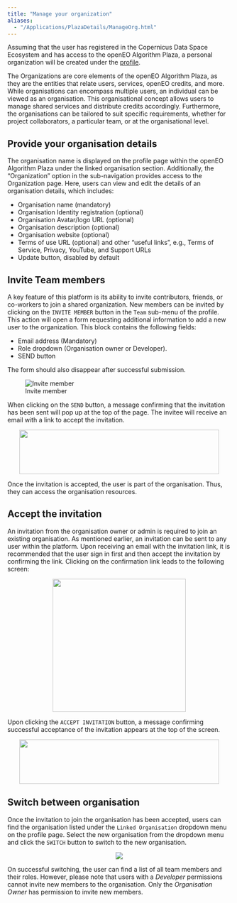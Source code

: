 ```yaml
---
title: "Manage your organization"
aliases: 
  - "/Applications/PlazaDetails/ManageOrg.html"
---
```


Assuming that the user has registered in the Copernicus Data Space Ecosystem and has access to the openEO Algorithm Plaza, a personal organization will be created under the [profile](https://marketplace-portal.dataspace.copernicus.eu/profile){target='_blank'}.

The Organizations are core elements of the openEO Algorithm Plaza, as they are the entities that relate users, services, openEO credits, and more. While organisations can encompass multiple users, an individual can be viewed as an organisation. This organisational concept allows users to manage shared services and distribute credits accordingly. Furthermore, the organisations can be tailored to suit specific requirements, whether for project collaborators, a particular team, or at the organisational level.

## Provide your organisation details

The organisation name is displayed on the profile page within the openEO Algorithm Plaza under the linked organisation section. Additionally, the "Organization" option in the sub-navigation provides access to the Organization page. Here, users can view and edit the details of an organisation details, which includes:

* Organisation name (mandatory)
* Organisation Identity registration (optional)
* Organisation Avatar/logo URL (optional)
* Organisation description (optional)
* Organisation website (optional)
* Terms of use URL (optional) and other "useful links", e.g., Terms of Service, Privacy, YouTube, and Support URLs
* Update button, disabled by default

## Invite Team members

A key feature of this platform is its ability to invite contributors, friends, or co-workers to join a shared organization. New members can be invited by clicking on the `INVITE MEMBER` button in the `Team` sub-menu of the profile. This action will open a form requesting additional information to add a new user to the organization. This block contains the following fields:

* Email address (Mandatory)
* Role dropdown (Organisation owner or Developer).
* SEND button

The form should also disappear after successful submission.

![Invite member](../_images/PlazaInviteTeam.png)

When clicking on the `SEND` button, a message confirming that the invitation has been sent will pop up at the top of the page. The invitee will receive an email with a link to accept the invitation.

<div style="width: 100%; text-align: center">
<img src="../_images/PlazaInvited.png"
width="450" height="100"/>
</div>

Once the invitation is accepted, the user is part of the organisation. Thus, they can access the organisation resources.

## Accept the invitation

An invitation from the organisation owner or admin is required to join an existing organisation. As mentioned earlier, an invitation can be sent to any user within the platform. Upon receiving an email with the invitation link, it is recommended that the user sign in first and then accept the invitation by confirming the link. Clicking on the confirmation link leads to the following screen:

<div style="width: 100%; text-align: center">
<img src="../_images/PlazaAcceptInvitation.PNG" width="300" height="300"  />
</div>


Upon clicking the ```ACCEPT INVITATION``` button, a message confirming successful acceptance of the invitation appears at the top of the screen.

<div style="width: 100%; text-align: center">
<img src="../_images/PlazaAccepted.PNG"
width="450" height="100"  />
</div>


## Switch between organisation

Once the invitation to join the organisation has been accepted, users can find the organisation listed under the ```Linked Organisation``` dropdown menu on the profile page. Select the new organisation from the dropdown menu and click the ```SWITCH``` button to switch to the new organisation.

<div style="width: 100%; text-align: center">
<img src="../_images/PlazaSwitchOrg.PNG" />
</div>


On successful switching, the user can find a list of all team members and their roles. However, please note that users with a *Developer* permissions cannot invite new members to the organisation. Only the *Organisation Owner* has permission to invite new members.


</div>